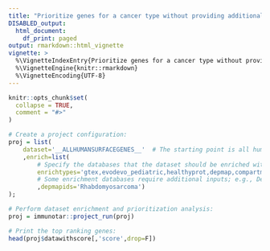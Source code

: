 ```yaml
---
title: "Prioritize genes for a cancer type without providing additional experimental data"
DISABLED_output:
  html_document:
    df_print: paged
output: rmarkdown::html_vignette
vignette: >
  %\VignetteIndexEntry{Prioritize genes for a cancer type without providing additional experimental data}
  %\VignetteEngine{knitr::rmarkdown}
  %\VignetteEncoding{UTF-8}
---
```




```r
knitr::opts_chunk$set(
  collapse = TRUE,
  comment = "#>"
)
```



```r
# Create a project configuration:
proj = list(
	dataset='__ALLHUMANSURFACEGENES__'  # The starting point is all human surface genes
	,enrich=list(
		# Specify the databases that the dataset should be enriched with:
		enrichtypes='gtex,evodevo_pediatric,healthyprot,depmap,compartments_sp,cirfess_spc'
		# Some enrichment databases require additional inputs; e.g., Depmap database requires a disease name:
		,depmapids='Rhabdomyosarcoma')
);

# Perform dataset enrichment and prioritization analysis:
proj = immunotar::project_run(proj)

# Print the top ranking genes:
head(proj$datawithscore[,'score',drop=F])
```
